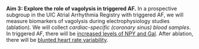 __Aim 3: Explore the role of vagolysis in triggered AF.__
In a prospective subgroup in the UIC Atrial Arrhythmia Registry with triggered AF, we will measure biomarkers of vagolysis during electrophysiology studies (ablation).
We will collect *cardiac-specific (coronary sinus) blood samples*. 
In triggered AF, there will be [increased levels of NPY and Gal]{.underline}.
After ablation, there will be [blunted heart rate variability]{.underline}.

